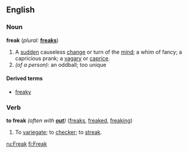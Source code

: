 ==English==

===Noun===
'''freak'''  (''plural:'' '''[[freaks]]''')
# A [[sudden]] causeless [[change]] or turn of the [[mind]]; a whim of fancy; a capricious prank; a [[vagary]] or [[caprice]].
# ''(of a person):'' an oddball; too unique

====Derived terms====
*[[freaky]]

===Verb===
'''to freak'''  ''(often with '''[[out]]''')''  ([[freaks]], [[freaked]], [[freaking]])
#To [[variegate]]; to [[checker]]; to [[streak]].

[[ru:Freak]]
[[fi:Freak]]